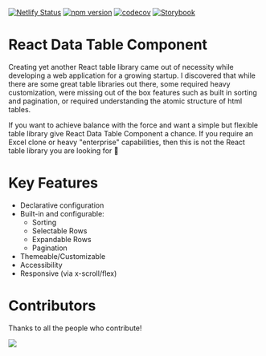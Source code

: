 
<Meta title="Getting Started/Introduction" id="getting-started-intro" />

[![Netlify Status](https://api.netlify.com/api/v1/badges/26e0d16d-a986-46b1-9097-1a76c10d7cad/deploy-status)](https://app.netlify.com/sites/react-data-table-component/deploys) [![npm version](https://badge.fury.io/js/react-data-table-component.svg)](https://badge.fury.io/js/react-data-table-component) [![codecov](https://codecov.io/gh/jbetancur/react-data-table-component/branch/master/graph/badge.svg)](https://codecov.io/gh/jbetancur/react-data-table-component) [![Storybook](https://cdn.jsdelivr.net/gh/storybookjs/brand@master/badge/badge-storybook.svg)](https://jbetancur.github.io/react-data-table-component)

# React Data Table Component

Creating yet another React table library came out of necessity while developing a web application for a growing startup. I discovered that while there are some great table libraries out there, some required heavy customization, were missing out of the box features such as built in sorting and pagination, or required understanding the atomic structure of html tables.

If you want to achieve balance with the force and want a simple but flexible table library give React Data Table Component a chance. If you require an Excel clone or heavy "enterprise" capabilities, then this is not the React table library you are looking for 👋

# Key Features

- Declarative configuration
- Built-in and configurable:
  - Sorting
  - Selectable Rows
  - Expandable Rows
  - Pagination
- Themeable/Customizable
- Accessibility
- Responsive (via x-scroll/flex)

# Contributors

Thanks to all the people who contribute!

<a href="https://github.com/jbetancur/react-data-table-component/graphs/contributors">
	<img src="https://opencollective.com/react-data-table-component/contributors.svg?width=890" />
</a>

